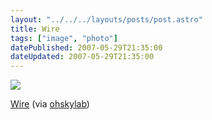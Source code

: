 ```yaml
---
layout: "../../../layouts/posts/post.astro"
title: Wire
tags: ["image", "photo"]
datePublished: 2007-05-29T21:35:00
dateUpdated: 2007-05-29T21:35:00
---
```


![](/images/notes/wire.jpg)

[Wire](https://www.flickr.com/photos/ohskylab/511298243/) (via [ohskylab](http://flickr.com/photos/ohskylab))
